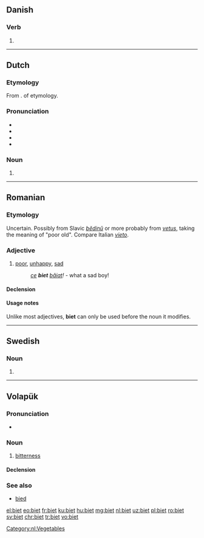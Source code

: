 ==Danish==

===Verb===
{{head|da|verb form}}

# {{past participle of|bie|lang=da}}

----

==Dutch==

===Etymology===
From {{etyl|la|nl}} {{term|lang=la|beta}}. {{unk.|en|title=Most likely}} of {{etyl|cel|nl}} etymology.

===Pronunciation===
* {{rhymes|it|lang=nl}}
* {{IPA|/bit/|lang=nl}}
* {{audio|Nl-biet.ogg|audio|lang=nl}}
* {{homophones|bied|lang=nl}}

===Noun===
{{nl-noun|f|-en|bietje}}

# {{l|en|beet}}

[[Category:nl:Vegetables]]

----

==Romanian==

===Etymology===
Uncertain. Possibly from Slavic ''[[bĕdinŭ]]'' or more probably from {{etyl|la|ro}} ''[[vetus]]'', taking the meaning of "poor old". Compare Italian ''[[vieto]]''.

===Adjective===
{{ro-adj|4}}

# [[poor]], [[unhappy]], [[sad]]
#: ''[[ce]] '''biet''' [[băiat]]!'' - what a sad boy!

====Declension====
{{ro-adj-decl|fs=biată|mpl=bieți|fpl=biete|ms-def=bietul|fs-def=biata}}

====Usage notes====
Unlike most adjectives, '''biet''' can only be used before the noun it modifies.

----

==Swedish==

===Noun===
{{head|sv|noun form}}

# {{sv-noun-form-def|bi}}

----

==Volapük==

===Pronunciation===
* {{IPA|/biˈet/|lang=vo}}

===Noun===
{{vo-noun}}

# [[bitterness]]

====Declension====
{{vo-decl-noun}}

===See also===
* [[bied]]

[[el:biet]]
[[eo:biet]]
[[fr:biet]]
[[ku:biet]]
[[hu:biet]]
[[mg:biet]]
[[nl:biet]]
[[uz:biet]]
[[pl:biet]]
[[ro:biet]]
[[sv:biet]]
[[chr:biet]]
[[tr:biet]]
[[vo:biet]]